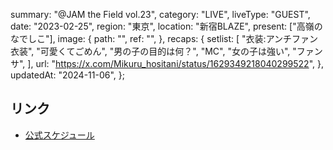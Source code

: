   summary: "@JAM the Field vol.23",
  category: "LIVE",
  liveType: "GUEST",
  date: "2023-02-25",
  region: "東京",
  location: "新宿BLAZE",
  present: ["高嶺のなでしこ"],
  image: {
    path: "",
    ref: "",
  },
  recaps: {
    setlist: [
      "衣装:アンチファン衣装",
      "可愛くてごめん",
      "男の子の目的は何？",
      "MC",
      "女の子は強い",
      "ファンサ",
    ],
    url: "https://x.com/Mikuru_hositani/status/1629349218040299522",
  },
  updatedAt: "2024-11-06",
};

## リンク

- [公式スケジュール](https://takanenonadeshiko.jp/?p=673)
